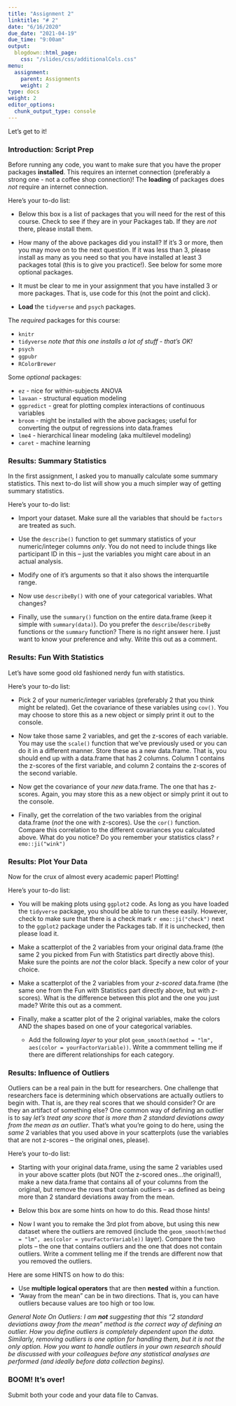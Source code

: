 ```yaml
---
title: "Assignment 2"
linktitle: "# 2"
date: "6/16/2020"
due_date: "2021-04-19"
due_time: "9:00am"
output:
  blogdown::html_page:
    css: "/slides/css/additionalCols.css"
menu:
  assignment:
    parent: Assignments
    weight: 2
type: docs
weight: 2
editor_options: 
  chunk_output_type: console
---
```


Let's get to it!

### Introduction: Script Prep

Before running any code, you want to make sure that you have the proper packages **installed**. This requires an internet connection (preferably a strong one - not a coffee shop connection)! The **loading** of packages does *not* require an internet connection. 

:::list

Here's your to-do list:

  - Below this box is a list of packages that you will need for the rest of this course. Check to see if they are in your Packages tab. If they are *not* there, please install them. 
  
  - How many of the above packages did you install? If it's 3 or more, then you may move on to the next question. If it was less than 3, please install as many as you need so that you have installed at least 3 packages total (this is to give you practice!). See below for some more optional packages.
  
  - It must be clear to me in your assignment that you have installed 3 or more packages. That is, use code for this (not the point and click).
  
  - **Load** the `tidyverse` and `psych` packages.
:::

The *required* packages for this course:

  - `knitr`
  - `tidyverse` *note that this one installs a lot of stuff - that's OK!*
  - `psych`
  - `ggpubr`
  - `RColorBrewer`

Some *optional* packages:

  - `ez` - nice for within-subjects ANOVA
  - `lavaan` - structural equation modeling
  - `ggpredict` - great for plotting complex interactions of continuous variables
  - `broom` - might be installed with the above packages; useful for converting the output of regressions into data.frames
  - `lme4` - hierarchical linear modeling (aka multilevel modeling)
  - `caret` - machine learning

### Results: Summary Statistics

In the first assignment, I asked you to manually calculate some summary statistics. This next to-do list will show you a much simpler way of getting summary statistics. 

:::list

Here's your to-do list:

  - Import your dataset. Make sure all the variables that should be `factors` are treated as such.
  
  - Use the `describe()` function to get summary statistics of your numeric/integer columns *only*. You do not need to include things like participant ID in this -- just the variables you might care about in an actual analysis. 
  
  - Modify one of it's arguments so that it also shows the interquartile range.
  
  - Now use `describeBy()` with one of your categorical variables. What changes?
  
  - Finally, use the `summary()` function on the entire data.frame (keep it simple with `summary(data)`). Do you prefer the `describe`/`describeBy` functions or the `summary` function? There is no right answer here. I just want to know your preference and why. Write this out as a comment. 
:::

### Results: Fun With Statistics

Let's have some good old fashioned nerdy fun with statistics. 

:::list
Here's your to-do list:

  - Pick 2 of your numeric/integer variables (preferably 2 that you think might be related). Get the covariance of these variables using `cov()`. You may choose to store this as a new object or simply print it out to the console.
  
  - Now take those same 2 variables, and get the z-scores of each variable. You may use the `scale()` function that we've previously used or you can do it in a different manner. Store these as a new data.frame. That is, you should end up with a data.frame that has 2 columns. Column 1 contains the z-scores of the first variable, and column 2 contains the z-scores of the second variable. 
  
  - Now get the covariance of your *new* data.frame. The one that has z-scores. Again, you may store this as a new object or simply print it out to the console.
  
  - Finally, get the correlation of the two variables from the original data.frame (*not* the one with z-scores). Use the `cor()` function. Compare this correlation to the different covariances you calculated above. What do you notice? Do you remember your statistics class? `r emo::ji("wink")`
:::

### Results: Plot Your Data

Now for the crux of almost every academic paper! Plotting!

:::list

Here's your to-do list:

  - You will be making plots using `ggplot2` code. As long as you have loaded the `tidyverse` package, you should be able to run these easily. However, check to make sure that there is a check mark `r emo::ji("check")` next to the `ggplot2` package under the Packages tab. If it is unchecked, then please load it.
  
  - Make a scatterplot of the 2 variables from your original data.frame (the same 2 you picked from Fun with Statistics part directly above this). Make sure the points are *not* the color black. Specify a new color of your choice. 
  
  - Make a scatterplot of the 2 variables from your *z-scored* data.frame (the same one from the Fun with Statistics part directly above, but with z-scores). What is the difference between this plot and the one you just made? Write this out as a comment.
  
  - Finally, make a scatter plot of the 2 original variables, make the colors AND the shapes based on one of your categorical variables.
    - Add the following *layer* to your plot `geom_smooth(method = "lm", aes(color = yourFactorVariable))`. Write a commment telling me if there are different relationships for each category.
:::

### Results: Influence of Outliers

Outliers can be a real pain in the butt for researchers. One challenge that researchers face is determining which observations are actually outliers to begin with. That is, are they real scores that we should consider? Or are they an artifact of something else? One common way of defining an outlier is to say *let's treat any score that is more than 2 standard deviations away from the mean as an outlier*. That's what you're going to do here, using the *same* 2 variables that you used above in your scatterplots (use the variables that are not z-scores -- the original ones, please).

:::list
Here's your to-do list:

  - Starting with your original data.frame, using the same 2 variables used in your above scatter plots (but NOT the z-scored ones...the original!), make a new data.frame that contains all of your columns from the original, but remove the rows that contain outliers -- as defined as being more than 2 standard deviations away from the mean.
  
  - Below this box are some hints on how to do this. Read those hints!
  
  - Now I want you to remake the 3rd plot from above, but using this new dataset where the outliers are removed (include the `geom_smooth(method = "lm", aes(color = yourFactorVariable))` layer). Compare the two plots -- the one that contains outliers and the one that does not contain outliers. Write a comment telling me if the trends are different now that you removed the outliers. 
:::

Here are some HINTS on how to do this:

  - Use **multiple logical operators** that are then **nested** within a function. 
  - "Away from the mean" can be in two directions. That is, you can have outliers because values are too high or too low.

_General Note On Outliers: I am **not** suggesting that this "2 standard deviations away from the mean" method is the correct way of defining an outlier. How you define outliers is completely dependent upon the data. Similarly, removing outliers is one option for handling them, but it is *not* the *only* option. How you want to handle outliers in your own research should be discussed with your colleagues before any statistical analyses are performed (and ideally before data collection begins)._

### BOOM! It's over!
Submit both your code and your data file to Canvas.